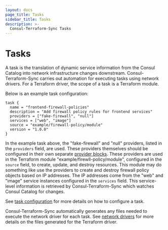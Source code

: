 ```yaml
---
layout: docs
page_title: Tasks
sidebar_title: Tasks
description: >-
  Consul-Terraform-Sync Tasks
---
```


# Tasks

A task is the translation of dynamic service information from the Consul Catalog into network infrastructure changes downstream. Consul-Terraform-Sync carries out automation for executing tasks using network drivers. For a Terraform driver, the scope of a task is a Terraform module.

Below is an example task configuration:

```hcl
task {
  name = "frontend-firewall-policies"
  description = "Add firewall policy rules for frontend services"
  providers = ["fake-firewall", "null"]
  services = ["web", "image"]
  source = "example/firewall-policy/module"
  version = "1.0.0"
}
```

In the example task above, the "fake-firewall" and "null" providers, listed in the `providers` field, are used. These providers themselves should be configured in their own separate [provider blocks](/docs/nia/installation/configuration#provider). These providers are used in the Terraform module "example/firewll-policy/module", configured in the `source` field, to create, update, and destroy resources. This module may do something like use the providers to create and destroy firewall policy objects based on IP addresses. The IP addresses come from the "web" and "image" service instances configured in the `services` field. This service-level information is retrieved by Consul-Terraform-Sync which watches Consul Catalog for changes.

See [task configuration](/docs/nia/installation/configuration#task) for more details on how to configure a task.

Consul-Terraform-Sync automatically generates any files needed to execute the network driver for each task. See [network drivers](/docs/nia/network-drivers) for more details on the files generated for the Terraform driver.

